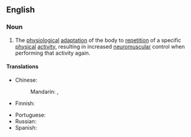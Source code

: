 ==English==
{{wikipedia}}

===Noun===
{{en-noun|~|muscle memories}}

# The [[physiological]] [[adaptation]] of the body to [[repetition]] of a specific [[physical]] [[activity]], resulting in increased [[neuromuscular]] control when performing that activity again.

====Translations====
{{trans-top|subconscious memorisation of a physical movement}}
* Chinese:
*: Mandarin: {{t|cmn|肌肉記憶|sc=Hani}}, {{t|cmn|肌肉记忆|tr=jīròu jìyì|sc=Hani}}
* Finnish: {{t|fi|lihasmuisti}}
{{trans-mid}}
* Portuguese: {{t|pt|memória muscular|f}}
* Russian: {{t-needed|ru}}
* Spanish: {{t|es|memoria muscular|f}}
{{trans-bottom}}